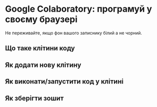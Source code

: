# Google Colaboratory: програмуй у своєму браузері

Не переживайте, якщо фон вашого записнику білий а не чорний.

## Що таке клітини коду
## Як додати нову клітину
## Як виконати/запустити код у клітині
## Як зберігти зошит